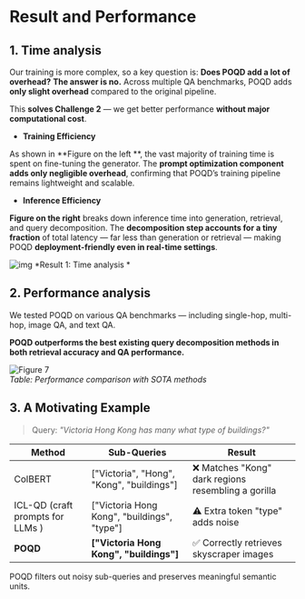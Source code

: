 # Result and Performance
## 1. Time analysis  
Our training is more complex, so a key question is: **Does POQD add a lot of overhead?** **The answer is no.** Across multiple QA benchmarks, POQD adds **only slight overhead** compared to the original pipeline.

This **solves Challenge 2** — we get better performance **without major computational cost**.

+ **Training Efficiency**

As shown in **Figure on the left **, the vast majority of training time is spent on fine-tuning the generator. The **prompt optimization component adds only negligible overhead**, confirming that POQD’s training pipeline remains lightweight and scalable.

+ **Inference Efficiency**

**Figure on the right** breaks down inference time into generation, retrieval, and query decomposition. The **decomposition step accounts for a tiny fraction** of total latency — far less than generation or retrieval — making POQD **deployment-friendly even in real-time settings**.


![img](./imgs/res1.png)
*Result 1: Time analysis *

## 2. Performance analysis   
We tested POQD on various QA benchmarks — including single-hop, multi-hop, image QA, and text QA. 

**POQD outperforms the best existing query decomposition methods in both retrieval accuracy and QA performance.**

![Figure 7](./imgs/efficiency.png)  
*Table: Performance comparison with SOTA methods*

## 3. A Motivating Example
> Query: *"Victoria Hong Kong has many what type of buildings?"*

| Method                            | Sub-Queries                                 | Result                                             |
| --------------------------------- | ------------------------------------------- | -------------------------------------------------- |
| ColBERT                           | ["Victoria", "Hong", "Kong", "buildings"]   | ❌ Matches "Kong" dark regions resembling a gorilla |
| ICL-QD (craft prompts for LLMs  ) | ["Victoria Hong Kong", "buildings", "type"] | ⚠️ Extra token "type" adds noise                    |
| **POQD**                          | **["Victoria Hong Kong", "buildings"]**     | ✅ Correctly retrieves skyscraper images            |

POQD filters out noisy sub-queries and preserves meaningful semantic units.

